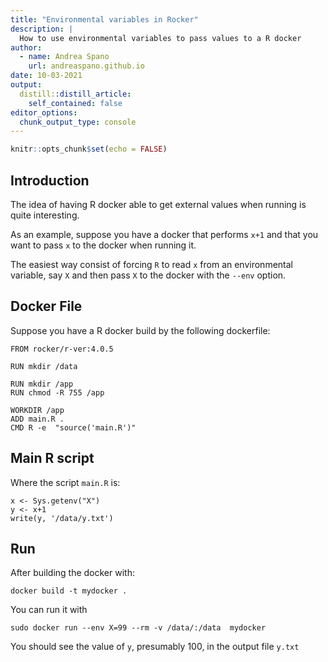 ```yaml
---
title: "Environmental variables in Rocker"
description: |
  How to use environmental variables to pass values to a R docker
author:
  - name: Andrea Spano
    url: andreaspano.github.io
date: 10-03-2021
output:
  distill::distill_article:
    self_contained: false
editor_options: 
  chunk_output_type: console
---
```



```r
knitr::opts_chunk$set(echo = FALSE)
```

## Introduction 

The idea of having R docker able to get external values when running is quite interesting.

As an example, suppose you have a docker that performs `x+1` and that you want to pass `x` to the docker when running it.

The easiest way consist of forcing `R` to read `x` from an environmental variable, say `X` and then pass `X` to the docker with the `--env` option.

## Docker File

Suppose you have a R docker build by the following dockerfile:

```
FROM rocker/r-ver:4.0.5

RUN mkdir /data
 
RUN mkdir /app
RUN chmod -R 755 /app

WORKDIR /app
ADD main.R .
CMD R -e  "source('main.R')"

```

## Main R script 

Where the  script `main.R` is:


```
x <- Sys.getenv("X")
y <- x+1
write(y, '/data/y.txt')
```

## Run 

After building the docker with:

```
docker build -t mydocker .
```

You can run it with 

```
sudo docker run --env X=99 --rm -v /data/:/data  mydocker
```

You should see the value of `y`, presumably 100, in the output file `y.txt`


